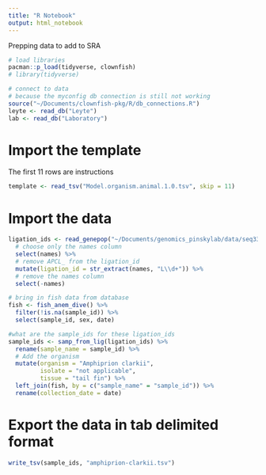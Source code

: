 ```yaml
---
title: "R Notebook"
output: html_notebook
---
```


Prepping data to add to SRA

```r
# load libraries
pacman::p_load(tidyverse, clownfish)
# library(tidyverse)

# connect to data
# because the myconfig db connection is still not working
source("~/Documents/clownfish-pkg/R/db_connections.R")
leyte <- read_db("Leyte")
lab <- read_db("Laboratory")
```
# Import the template 
The first 11 rows are instructions
```r
template <- read_tsv("Model.organism.animal.1.0.tsv", skip = 11)

```
# Import the data
```r
ligation_ids <- read_genepop("~/Documents/genomics_pinskylab/data/seq33_03_baits_only_SNPs.gen") %>% 
  # choose only the names column
  select(names) %>% 
  # remove APCL_ from the ligation_id
  mutate(ligation_id = str_extract(names, "L\\d+")) %>% 
  # remove the names column
  select(-names)

# bring in fish data from database
fish <- fish_anem_dive() %>% 
  filter(!is.na(sample_id)) %>% 
  select(sample_id, sex, date)

#what are the sample_ids for these ligation_ids
sample_ids <- samp_from_lig(ligation_ids) %>% 
  rename(sample_name = sample_id) %>% 
  # Add the organism
  mutate(organism = "Amphiprion clarkii", 
         isolate = "not applicable", 
         tissue = "tail fin") %>% 
  left_join(fish, by = c("sample_name" = "sample_id")) %>% 
  rename(collection_date = date)


```

# Export the data in tab delimited format 
```r
write_tsv(sample_ids, "amphiprion-clarkii.tsv")
```

